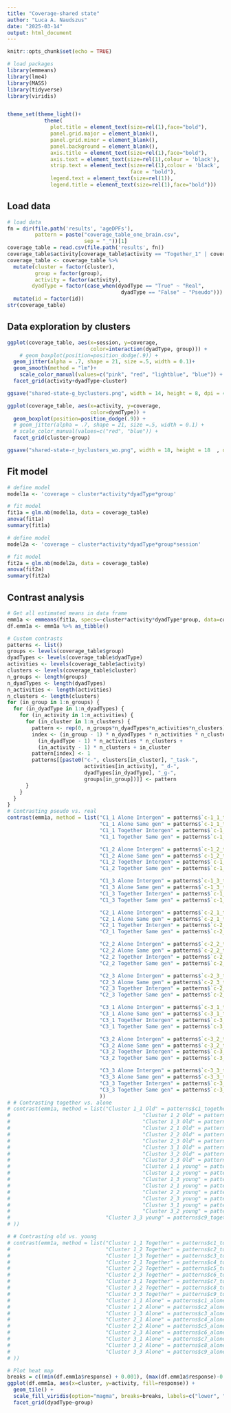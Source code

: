 ```yaml
---
title: "Coverage-shared state"
author: "Luca A. Naudszus"
date: "2025-03-14"
output: html_document
---
```


```r
knitr::opts_chunk$set(echo = TRUE)

# load packages
library(emmeans)
library(lme4)
library(MASS)
library(tidyverse)
library(viridis)


theme_set(theme_light()+
            theme(
              plot.title = element_text(size=rel(1),face="bold"),
              panel.grid.major = element_blank(),
              panel.grid.minor = element_blank(),
              panel.background = element_blank(),
              axis.title = element_text(size=rel(1),face="bold"),
              axis.text = element_text(size=rel(1),colour = 'black'),
              strip.text = element_text(size=rel(1),colour = 'black', 
                                        face = "bold"),
              legend.text = element_text(size=rel(1)),
              legend.title = element_text(size=rel(1),face="bold")))


```

## Load data

```r
# load data
fn = dir(file.path('results', 'ageDPFs'),
         pattern = paste("coverage_table_one_brain.csv", 
                         sep = "_"))[1]
coverage_table = read.csv(file.path('results', fn)) 
coverage_table$activity[coverage_table$activity == "Together_1" | coverage_table$activity == "Together_2"] = "Together"
coverage_table <- coverage_table %>%
  mutate(cluster = factor(cluster),
         group = factor(group),
         activity = factor(activity),
        dyadType = factor(case_when(dyadType == "True" ~ "Real",
                                     dyadType == "False" ~ "Pseudo"))) %>%
  mutate(id = factor(id))
str(coverage_table)
```

## Data exploration by clusters

```r
ggplot(coverage_table, aes(x=session, y=coverage,
                           color=interaction(dyadType, group))) +
    # geom_boxplot(position=position_dodge(.9)) +
  geom_jitter(alpha = .7, shape = 21, size =.5, width = 0.1)+
  geom_smooth(method = "lm")+
    scale_color_manual(values=c("pink", "red", "lightblue", "blue")) +
  facet_grid(activity+dyadType~cluster)

ggsave("shared-state-g_byclusters.png", width = 14, height = 8, dpi = 400)

ggplot(coverage_table, aes(x=activity, y=coverage,
                           color=dyadType)) +
  geom_boxplot(position=position_dodge(.9)) +
  # geom_jitter(alpha = .7, shape = 21, size =.5, width = 0.1) +
  # scale_color_manual(values=c("red", "blue")) +
  facet_grid(cluster~group)

ggsave("shared-state-r_byclusters_wo.png", width = 18, height = 18  , dpi = 400)
```



## Fit model

```r
# define model
model1a <- 'coverage ~ cluster*activity*dyadType*group'

# fit model
fit1a = glm.nb(model1a, data = coverage_table)
anova(fit1a)
summary(fit1a)

# define model
model2a <- 'coverage ~ cluster*activity*dyadType*group*session'

# fit model
fit2a = glm.nb(model2a, data = coverage_table)
anova(fit2a)
summary(fit2a)
```

## Contrast analysis

```r
# Get all estimated means in data frame
emm1a <- emmeans(fit1a, specs=~cluster*activity*dyadType*group, data=coverage_table, type="response") 
df.emm1a <- emm1a %>% as_tibble()

# Custom contrasts
patterns <- list()
groups <- levels(coverage_table$group)
dyadTypes <- levels(coverage_table$dyadType)
activities <- levels(coverage_table$activity)
clusters <- levels(coverage_table$cluster)
n_groups <- length(groups)
n_dyadTypes <- length(dyadTypes)
n_activities <- length(activities)
n_clusters <- length(clusters)
for (in_group in 1:n_groups) {
  for (in_dyadType in 1:n_dyadTypes) {
    for (in_activity in 1:n_activities) {
      for (in_cluster in 1:n_clusters) {
        pattern <- rep(0, n_groups*n_dyadTypes*n_activities*n_clusters)
        index <- (in_group - 1) * n_dyadTypes * n_activities * n_clusters + 
          (in_dyadType - 1) * n_activities * n_clusters +  
          (in_activity - 1) * n_clusters + in_cluster
        pattern[index] <- 1
        patterns[[paste0("c-", clusters[in_cluster], "_task-", 
                         activities[in_activity], "_d-", 
                         dyadTypes[in_dyadType], "_g-", 
                         groups[in_group])]] <- pattern
      }
    }
  }
}
# Contrasting pseudo vs. real
contrast(emm1a, method = list("C1_1 Alone Intergen" = patterns$`c-1_1_task-Alone_d-Pseudo_g-Intergen` - patterns$`c-1_1_task-Alone_d-Real_g-Intergen`,
                              "C1_1 Alone Same gen" = patterns$`c-1_1_task-Alone_d-Pseudo_g-Same gen` - patterns$`c-1_1_task-Alone_d-Real_g-Same gen`,
                              "C1_1 Together Intergen" = patterns$`c-1_1_task-Together_d-Pseudo_g-Intergen` - patterns$`c-1_1_task-Together_d-Real_g-Intergen`,
                              "C1_1 Together Same gen" = patterns$`c-1_1_task-Together_d-Pseudo_g-Same gen` - patterns$`c-1_1_task-Together_d-Real_g-Same gen`,

                              "C1_2 Alone Intergen" = patterns$`c-1_2_task-Alone_d-Pseudo_g-Intergen` - patterns$`c-1_2_task-Alone_d-Real_g-Intergen`,
                              "C1_2 Alone Same gen" = patterns$`c-1_2_task-Alone_d-Pseudo_g-Same gen` - patterns$`c-1_2_task-Alone_d-Real_g-Same gen`,
                              "C1_2 Together Intergen" = patterns$`c-1_2_task-Together_d-Pseudo_g-Intergen` - patterns$`c-1_2_task-Together_d-Real_g-Intergen`,
                              "C1_2 Together Same gen" = patterns$`c-1_2_task-Together_d-Pseudo_g-Same gen` - patterns$`c-1_2_task-Together_d-Real_g-Same gen`,

                              "C1_3 Alone Intergen" = patterns$`c-1_3_task-Alone_d-Pseudo_g-Intergen` - patterns$`c-1_3_task-Alone_d-Real_g-Intergen`,
                              "C1_3 Alone Same gen" = patterns$`c-1_3_task-Alone_d-Pseudo_g-Same gen` - patterns$`c-1_3_task-Alone_d-Real_g-Same gen`,
                              "C1_3 Together Intergen" = patterns$`c-1_3_task-Together_d-Pseudo_g-Intergen` - patterns$`c-1_3_task-Together_d-Real_g-Intergen`,
                              "C1_3 Together Same gen" = patterns$`c-1_3_task-Together_d-Pseudo_g-Same gen` - patterns$`c-1_3_task-Together_d-Real_g-Same gen`,

                              "C2_1 Alone Intergen" = patterns$`c-2_1_task-Alone_d-Pseudo_g-Intergen` - patterns$`c-2_1_task-Alone_d-Real_g-Intergen`,
                              "C2_1 Alone Same gen" = patterns$`c-2_1_task-Alone_d-Pseudo_g-Same gen` - patterns$`c-2_1_task-Alone_d-Real_g-Same gen`,
                              "C2_1 Together Intergen" = patterns$`c-2_1_task-Together_d-Pseudo_g-Intergen` - patterns$`c-2_1_task-Together_d-Real_g-Intergen`,
                              "C2_1 Together Same gen" = patterns$`c-2_1_task-Together_d-Pseudo_g-Same gen` - patterns$`c-2_1_task-Together_d-Real_g-Same gen`,

                              "C2_2 Alone Intergen" = patterns$`c-2_2_task-Alone_d-Pseudo_g-Intergen` - patterns$`c-2_2_task-Alone_d-Real_g-Intergen`,
                              "C2_2 Alone Same gen" = patterns$`c-2_2_task-Alone_d-Pseudo_g-Same gen` - patterns$`c-2_2_task-Alone_d-Real_g-Same gen`,
                              "C2_2 Together Intergen" = patterns$`c-2_2_task-Together_d-Pseudo_g-Intergen` - patterns$`c-2_2_task-Together_d-Real_g-Intergen`,
                              "C2_2 Together Same gen" = patterns$`c-2_2_task-Together_d-Pseudo_g-Same gen` - patterns$`c-2_2_task-Together_d-Real_g-Same gen`,

                              "C2_3 Alone Intergen" = patterns$`c-2_3_task-Alone_d-Pseudo_g-Intergen` - patterns$`c-2_3_task-Alone_d-Real_g-Intergen`,
                              "C2_3 Alone Same gen" = patterns$`c-2_3_task-Alone_d-Pseudo_g-Same gen` - patterns$`c-2_3_task-Alone_d-Real_g-Same gen`,
                              "C2_3 Together Intergen" = patterns$`c-2_3_task-Together_d-Pseudo_g-Intergen` - patterns$`c-2_3_task-Together_d-Real_g-Intergen`,
                              "C2_3 Together Same gen" = patterns$`c-2_3_task-Together_d-Pseudo_g-Same gen` - patterns$`c-2_3_task-Together_d-Real_g-Same gen`,

                              "C3_1 Alone Intergen" = patterns$`c-3_1_task-Alone_d-Pseudo_g-Intergen` - patterns$`c-3_1_task-Alone_d-Real_g-Intergen`,
                              "C3_1 Alone Same gen" = patterns$`c-3_1_task-Alone_d-Pseudo_g-Same gen` - patterns$`c-3_1_task-Alone_d-Real_g-Same gen`,
                              "C3_1 Together Intergen" = patterns$`c-3_1_task-Together_d-Pseudo_g-Intergen` - patterns$`c-3_1_task-Together_d-Real_g-Intergen`,
                              "C3_1 Together Same gen" = patterns$`c-3_1_task-Together_d-Pseudo_g-Same gen` - patterns$`c-3_1_task-Together_d-Real_g-Same gen`,

                              "C3_2 Alone Intergen" = patterns$`c-3_2_task-Alone_d-Pseudo_g-Intergen` - patterns$`c-3_2_task-Alone_d-Real_g-Intergen`,
                              "C3_2 Alone Same gen" = patterns$`c-3_2_task-Alone_d-Pseudo_g-Same gen` - patterns$`c-3_2_task-Alone_d-Real_g-Same gen`,
                              "C3_2 Together Intergen" = patterns$`c-3_2_task-Together_d-Pseudo_g-Intergen` - patterns$`c-3_2_task-Together_d-Real_g-Intergen`,
                              "C3_2 Together Same gen" = patterns$`c-3_2_task-Together_d-Pseudo_g-Same gen` - patterns$`c-3_2_task-Together_d-Real_g-Same gen`,

                              "C3_3 Alone Intergen" = patterns$`c-3_3_task-Alone_d-Pseudo_g-Intergen` - patterns$`c-3_3_task-Alone_d-Real_g-Intergen`,
                              "C3_3 Alone Same gen" = patterns$`c-3_3_task-Alone_d-Pseudo_g-Same gen` - patterns$`c-3_3_task-Alone_d-Real_g-Same gen`,
                              "C3_3 Together Intergen" = patterns$`c-3_3_task-Together_d-Pseudo_g-Intergen` - patterns$`c-3_3_task-Together_d-Real_g-Intergen`,
                              "C3_3 Together Same gen" = patterns$`c-3_3_task-Together_d-Pseudo_g-Same gen` - patterns$`c-3_3_task-Together_d-Real_g-Same gen`
                              ))
# # Contrasting together vs. alone
# contrast(emm1a, method = list("Cluster 1_1 Old" = patterns$c1_together_old - patterns$c1_alone_old, 
#                                           "Cluster 1_2 Old" = patterns$c2_together_old - patterns$c2_alone_old,
#                                           "Cluster 1_3 Old" = patterns$c3_together_old - patterns$c3_alone_old,
#                                           "Cluster 2_1 Old" = patterns$c4_together_old - patterns$c4_alone_old,
#                                           "Cluster 2_2 Old" = patterns$c5_together_old - patterns$c5_alone_old,
#                                           "Cluster 2_3 Old" = patterns$c6_together_old - patterns$c6_alone_old,
#                                           "Cluster 3_1 Old" = patterns$c7_together_old - patterns$c7_alone_old,
#                                           "Cluster 3_2 Old" = patterns$c8_together_old - patterns$c8_alone_old,
#                                           "Cluster 3_3 Old" = patterns$c9_together_old - patterns$c9_alone_old,
#                                           "Cluster 1_1 young" = patterns$c1_together_young - patterns$c1_alone_young, 
#                                           "Cluster 1_2 young" = patterns$c2_together_young - patterns$c2_alone_young,
#                                           "Cluster 1_3 young" = patterns$c3_together_young - patterns$c3_alone_young,
#                                           "Cluster 2_1 young" = patterns$c4_together_young - patterns$c4_alone_young,
#                                           "Cluster 2_2 young" = patterns$c5_together_young - patterns$c5_alone_young,
#                                           "Cluster 2_3 young" = patterns$c6_together_young - patterns$c6_alone_young,
#                                           "Cluster 3_1 young" = patterns$c7_together_young - patterns$c7_alone_young,
#                                           "Cluster 3_2 young" = patterns$c8_together_young - patterns$c8_alone_young,
#                               "Cluster 3_3 young" = patterns$c9_together_young - patterns$c9_alone_young
# ))

# # Contrasting old vs. young
# contrast(emm1a, method = list("Cluster 1_1 Together" = patterns$c1_together_old - patterns$c1_together_young, 
#                               "Cluster 1_2 Together" = patterns$c2_together_old - patterns$c2_together_young, 
#                               "Cluster 1_3 Together" = patterns$c3_together_old - patterns$c3_together_young, 
#                               "Cluster 2_1 Together" = patterns$c4_together_old - patterns$c4_together_young,
#                               "Cluster 2_2 Together" = patterns$c5_together_old - patterns$c5_together_young, 
#                               "Cluster 2_3 Together" = patterns$c6_together_old - patterns$c6_together_young, 
#                               "Cluster 3_1 Together" = patterns$c7_together_old - patterns$c7_together_young, 
#                               "Cluster 3_2 Together" = patterns$c8_together_old - patterns$c8_together_young,
#                               "Cluster 3_3 Together" = patterns$c9_together_old - patterns$c9_together_young, 
#                               "Cluster 1_1 Alone" = patterns$c1_alone_old - patterns$c1_alone_young, 
#                               "Cluster 1_2 Alone" = patterns$c2_alone_old - patterns$c2_alone_young, 
#                               "Cluster 1_3 Alone" = patterns$c3_alone_old - patterns$c3_alone_young, 
#                               "Cluster 2_1 Alone" = patterns$c4_alone_old - patterns$c4_alone_young,
#                               "Cluster 2_2 Alone" = patterns$c5_alone_old - patterns$c5_alone_young, 
#                               "Cluster 2_3 Alone" = patterns$c6_alone_old - patterns$c6_alone_young, 
#                               "Cluster 3_1 Alone" = patterns$c7_alone_old - patterns$c7_alone_young, 
#                               "Cluster 3_2 Alone" = patterns$c8_alone_old - patterns$c8_alone_young,
#                               "Cluster 3_3 Alone" = patterns$c9_alone_old - patterns$c9_alone_young
# ))

# Plot heat map
breaks = c((min(df.emm1a$response) + 0.001), (max(df.emm1a$response)-0.001))
ggplot(df.emm1a, aes(x=cluster, y=activity, fill=response)) + 
  geom_tile() + 
  scale_fill_viridis(option="magma", breaks=breaks, labels=c("lower", "higher")) + 
  facet_grid(dyadType~group)
```